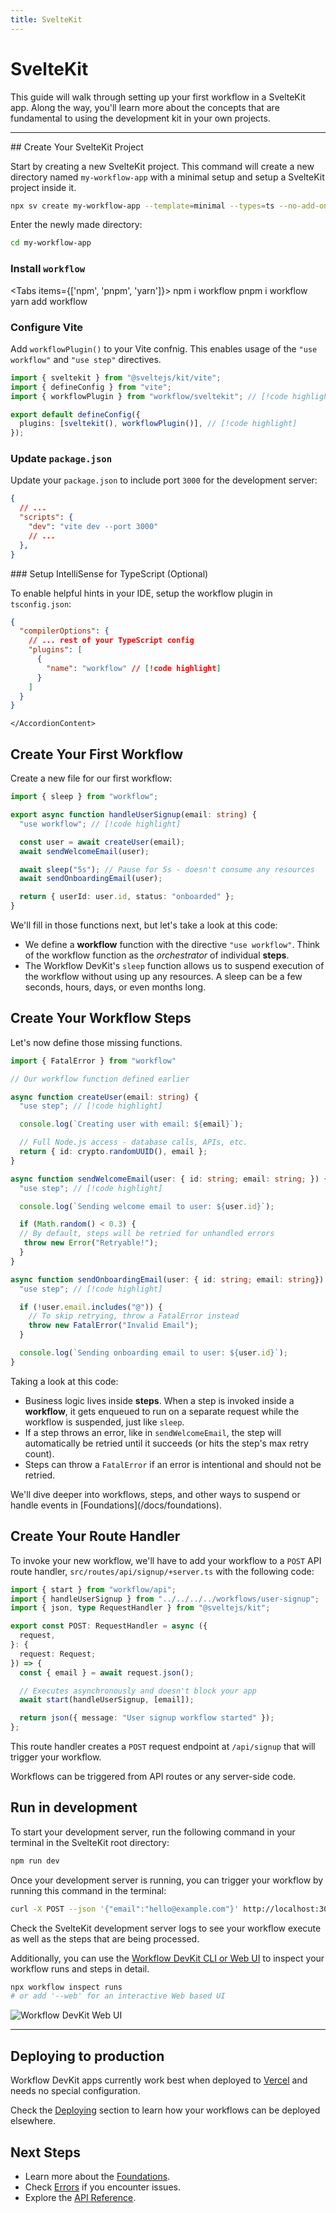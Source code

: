 ```yaml
---
title: SvelteKit
---
```


# SvelteKit

This guide will walk through setting up your first workflow in a SvelteKit app. Along the way, you'll learn more about the concepts that are fundamental to using the development kit in your own projects.

---

<Steps>

<Step>
## Create Your SvelteKit Project

Start by creating a new SvelteKit project. This command will create a new directory named `my-workflow-app` with a minimal setup and setup a SvelteKit project inside it.

```bash
npx sv create my-workflow-app --template=minimal --types=ts --no-add-ons
```

Enter the newly made directory:

```bash
cd my-workflow-app
```

### Install `workflow`

<Tabs items={['npm', 'pnpm', 'yarn']}>
  <Tab value="npm">
    <CodeBlock>
        npm i workflow
    </CodeBlock>
  </Tab>
  <Tab value="pnpm">
    <CodeBlock>
        pnpm i workflow
    </CodeBlock>
  </Tab>
  <Tab value="yarn">
    <CodeBlock>
        yarn add workflow
    </CodeBlock>
  </Tab>
</Tabs>

### Configure Vite

Add `workflowPlugin()` to your Vite confnig. This enables usage of the `"use workflow"` and `"use step"` directives.

```typescript title="vite.config.ts" lineNumbers
import { sveltekit } from "@sveltejs/kit/vite";
import { defineConfig } from "vite";
import { workflowPlugin } from "workflow/sveltekit"; // [!code highlight]

export default defineConfig({
  plugins: [sveltekit(), workflowPlugin()], // [!code highlight]
});
```

### Update `package.json`

Update your `package.json` to include port `3000` for the development server:

```json title="package.json" lineNumbers
{
  // ...
  "scripts": {
    "dev": "vite dev --port 3000"
    // ...
  },
}
```

<Accordion type="single" collapsible>
  <AccordionItem value="typescript-intellisense" className="[&_h3]:my-0">
    <AccordionTrigger className="text-sm">
      ### Setup IntelliSense for TypeScript (Optional)
    </AccordionTrigger>
    <AccordionContent className="[&_p]:my-2">

To enable helpful hints in your IDE, setup the workflow plugin in `tsconfig.json`:

```json title="tsconfig.json" lineNumbers
{
  "compilerOptions": {
    // ... rest of your TypeScript config
    "plugins": [
      {
        "name": "workflow" // [!code highlight]
      }
    ]
  }
}
```

    </AccordionContent>
  </AccordionItem>
</Accordion>

</Step>

<Step>

## Create Your First Workflow

Create a new file for our first workflow:

```typescript title="workflows/user-signup.ts" lineNumbers
import { sleep } from "workflow";

export async function handleUserSignup(email: string) {
  "use workflow"; // [!code highlight]

  const user = await createUser(email);
  await sendWelcomeEmail(user);

  await sleep("5s"); // Pause for 5s - doesn't consume any resources
  await sendOnboardingEmail(user);

  return { userId: user.id, status: "onboarded" };
}

```

We'll fill in those functions next, but let's take a look at this code:

* We define a **workflow** function with the directive `"use workflow"`. Think of the workflow function as the _orchestrator_ of individual **steps**.
* The Workflow DevKit's `sleep` function allows us to suspend execution of the workflow without using up any resources. A sleep can be a few seconds, hours, days, or even months long.

## Create Your Workflow Steps

Let's now define those missing functions.

```typescript title="workflows/user-signup.ts" lineNumbers
import { FatalError } from "workflow"

// Our workflow function defined earlier

async function createUser(email: string) {
  "use step"; // [!code highlight]

  console.log(`Creating user with email: ${email}`);

  // Full Node.js access - database calls, APIs, etc.
  return { id: crypto.randomUUID(), email };
}

async function sendWelcomeEmail(user: { id: string; email: string; }) {
  "use step"; // [!code highlight]

  console.log(`Sending welcome email to user: ${user.id}`);

  if (Math.random() < 0.3) {
  // By default, steps will be retried for unhandled errors
   throw new Error("Retryable!");
  }
}

async function sendOnboardingEmail(user: { id: string; email: string}) {
  "use step"; // [!code highlight]

  if (!user.email.includes("@")) {
    // To skip retrying, throw a FatalError instead
    throw new FatalError("Invalid Email");
  }

  console.log(`Sending onboarding email to user: ${user.id}`);
}
```

Taking a look at this code:

* Business logic lives inside **steps**. When a step is invoked inside a **workflow**, it gets enqueued to run on a separate request while the workflow is suspended, just like `sleep`.
* If a step throws an error, like in `sendWelcomeEmail`, the step will automatically be retried until it succeeds (or hits the step's max retry count).
* Steps can throw a `FatalError` if an error is intentional and should not be retried.

<Callout>
We'll dive deeper into workflows, steps, and other ways to suspend or handle events in [Foundations](/docs/foundations).
</Callout>

</Step>

<Step>

## Create Your Route Handler

To invoke your new workflow, we'll have to add your workflow to a `POST` API route handler, `src/routes/api/signup/+server.ts` with the following code:

```typescript title="src/routes/api/+server.ts"
import { start } from "workflow/api";
import { handleUserSignup } from "../../../../workflows/user-signup";
import { json, type RequestHandler } from "@sveltejs/kit";

export const POST: RequestHandler = async ({
  request,
}: {
  request: Request;
}) => {
  const { email } = await request.json();

  // Executes asynchronously and doesn't block your app
  await start(handleUserSignup, [email]);

  return json({ message: "User signup workflow started" });
};

```

This route handler creates a `POST` request endpoint at `/api/signup` that will trigger your workflow.

<Callout>
Workflows can be triggered from API routes or any server-side code.
</Callout>

</Step>

</Steps>

## Run in development

To start your development server, run the following command in your terminal in the SvelteKit root directory:

```bash
npm run dev
```

Once your development server is running, you can trigger your workflow by running this command in the terminal:

```bash
curl -X POST --json '{"email":"hello@example.com"}' http://localhost:3000/api/signup
```

Check the SvelteKit development server logs to see your workflow execute as well as the steps that are being processed.

Additionally, you can use the [Workflow DevKit CLI or Web UI](/docs/observability) to inspect your workflow runs and steps in detail.

```bash
npx workflow inspect runs
# or add '--web' for an interactive Web based UI
```

<img src="/o11y-ui.png" alt="Workflow DevKit Web UI" />

---

## Deploying to production

Workflow DevKit apps currently work best when deployed to [Vercel](https://vercel.com/home) and needs no special configuration.

Check the [Deploying](/docs/deploying) section to learn how your workflows can be deployed elsewhere.

## Next Steps

* Learn more about the [Foundations](/docs/foundations).
* Check [Errors](/docs/errors) if you encounter issues.
* Explore the [API Reference](/docs/api-reference).
